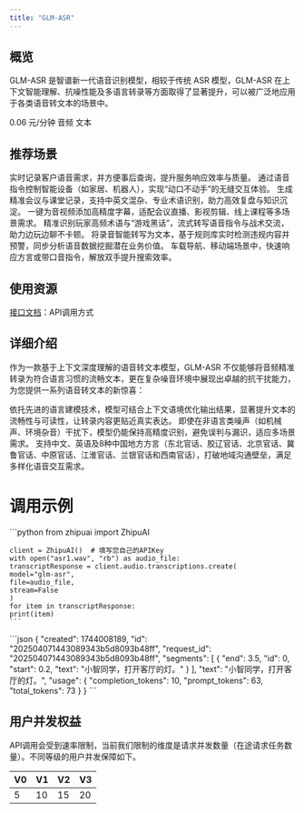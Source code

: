 ```yaml
---
title: "GLM-ASR"
---
```

## <Icon icon="rectangle-list" iconType="solid" color="#134CFF" size={28} />   概览
GLM-ASR 是智谱新一代语音识别模型，相较于传统 ASR 模型，GLM-ASR 在上下文智能理解、抗噪性能及多语言转录等方面取得了显著提升，可以被广泛地应用于各类语音转文本的场景中。

<CardGroup cols={3}>
  <Card title="价格" icon="circle-dollar">
    0.06 元/分钟
  </Card>
  <Card title="输入模态" icon="arrow-down-right">
    音频
  </Card>
  <Card title="输出模态" icon="arrow-down-left">
    文本
  </Card>
</CardGroup>

## <Icon icon="stars" iconType="solid" color="#134CFF" size={28} />   推荐场景

<AccordionGroup>
  <Accordion title="客户服务" defalutopen icon="people-arrows">
    实时记录客户语音需求，并方便事后查询，提升服务响应效率与质量。
  </Accordion>
  <Accordion title="人机交互" defalutopen icon="slot-machine">
    通过语音指令控制智能设备（如家居、机器人），实现“动口不动手”的无缝交互体验。
  </Accordion>
  <Accordion title="会议转写" defalutopen icon="pen">
    生成精准会议与课堂记录，支持中英文混杂、专业术语识别，助力高效复盘与知识沉淀。
  </Accordion>
  <Accordion title="字幕生成" defalutopen icon="text">
    一键为音视频添加高精度字幕，适配会议直播、影视剪辑、线上课程等多场景需求。
  </Accordion>
  <Accordion title="游戏语言" defalutopen icon="gamepad-modern">
    精准识别玩家高频术语与“游戏黑话”，流式转写语音指令与战术交流，助力边玩边聊不卡顿。
  </Accordion>
  <Accordion title="内容质检" defalutopen icon="file-check">
    将录音智能转写为文本，基于规则库实时检测违规内容并预警，同步分析语音数据挖掘潜在业务价值。
  </Accordion>
  <Accordion title="语音搜索" defalutopen icon="volume-high">
    车载导航、移动端场景中，快速响应方言或带口音指令，解放双手提升搜索效率。
  </Accordion>
</AccordionGroup>

## <Icon icon="bars-sort" iconType="solid" color="#134CFF" size={28} />   使用资源

[接口文档](https://bigmodel.cn/dev/api/rtav/glm-asr)：API调用方式

## <Icon icon="arrow-down-from-line" iconType="solid" color="#134CFF" size={28} />   详细介绍

作为一款基于上下文深度理解的语音转文本模型，GLM-ASR 不仅能够将音频精准转录为符合语言习惯的流畅文本，更在复杂噪音环境中展现出卓越的抗干扰能力，为您提供一系列语音转文本的新惊喜：

<Steps>
  <Step title="上下文智能理解" titleSize="h3">
    依托先进的语言建模技术，模型可结合上下文语境优化输出结果，显著提升文本的流畅性与可读性，让转录内容更贴近真实表达。
  </Step>
  <Step title="强抗噪性能" iconType="regular" stepNumber={2} titleSize="h3">
    即使在非语言类噪声（如机械声、环境杂音）干扰下，模型仍能保持高精度识别，避免误判与漏识，适应多场景需求。
  </Step>
  <Step title="多语言多方言覆盖" iconType="regular" stepNumber={3} titleSize="h3">
    支持中文、英语及8种中国地方方言（东北官话、胶辽官话、北京官话、冀鲁官话、中原官话、江淮官话、兰银官话和西南官话），打破地域沟通壁垒，满足多样化语音交互需求。
  </Step>
</Steps>

# <Icon icon="rectangle-code" iconType="solid" color="#134CFF" size={28} />   调用示例

<Tabs>
  <Tab title="输入示例">
    ```python
    from zhipuai import ZhipuAI
    
    client = ZhipuAI()  # 填写您自己的APIKey
    with open("asr1.wav", "rb") as audio_file:
    transcriptResponse = client.audio.transcriptions.create(
    model="glm-asr",
    file=audio_file,
    stream=False
    )
    for item in transcriptResponse:
    print(item)
    ```
  </Tab>
  <Tab title="输出示例">
    ```json
    {
        "created": 1744008189,
        "id": "202504071443089343b5d8093b48ff",
        "request_id": "202504071443089343b5d8093b48ff",
        "segments": [
    {
        "end": 3.5,
        "id": 0,
        "start": 0.2,
        "text": "小智同学，打开客厅的灯。"
    }
        ],
        "text": "小智同学，打开客厅的灯。",
        "usage": {
        "completion_tokens": 10,
        "prompt_tokens": 63,
        "total_tokens": 73
    }
    }
    ```
  </Tab>
</Tabs>

## <Icon icon="square-user" iconType="solid" color="#134CFF" size={28} />   用户并发权益

API调用会受到速率限制，当前我们限制的维度是请求并发数量（在途请求任务数量）。不同等级的用户并发保障如下。

| V0 | V1 | V2 | V3 |
| --- | --- | --- | --- |
| 5  | 10 | 15 | 20 |